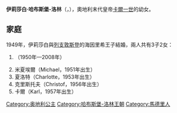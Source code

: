 {{Unreferenced|time=2020-10-08T14:53:05+00:00}}
{{Infobox royalty
| name        = 伊莉莎白·哈布斯堡-洛林
| birth_date  = {{birth date|1922|5|31|df=y}}
| birth_place = [[西班牙|西班牙]][[馬德里|馬德里]]
| death_date  = {{death date and age|1993|1|6|1922|5|31|df=y}}
| death_place = [[德國|德國]][[巴伐利亞|巴伐利亞]]
| full name   = Elisabeth Charlotte Alphonsa Christina Theresia Antonia Josephina Roberta Ottonia Franziska Isabella Pia Marcus d'Aviano
| house       = [[哈布斯堡-洛林皇朝|哈布斯堡-洛林皇朝]]
| father      = [[卡爾一世_(奧匈帝國)|卡爾一世]]
| mother      = [[波旁-帕爾馬的齊塔|波旁-帕爾馬的齊塔]]
}}
'''伊莉莎白·哈布斯堡-洛林'''（{{lang-de|Elisabeth Habsburg-Lothringen}}，{{bd|1922年|5月31日|1993年|1月6日}}），奧地利末代皇帝[[卡爾一世_(奧匈帝國)|卡爾一世]]的幼女。

== 家庭 ==
1949年，伊莉莎白與[[列支敦斯登|列支敦斯登]]的海因里希王子結婚，兩人共有3子2女：
# {{le|文森·列支敦斯登|Vincenz Liechtenstein|文森}}（1950年—2008年）
# 米夏埃爾（Michael，1951年出生）
# 夏洛特（Charlotte，1953年出生）
# 克里斯托夫（Christof，1956年出生）
# 卡爾（Karl，1957年出生）

[[Category:奥地利公主|Category:奥地利公主]]
[[Category:哈布斯堡-洛林王朝|Category:哈布斯堡-洛林王朝]]
[[Category:馬德里人|Category:馬德里人]]